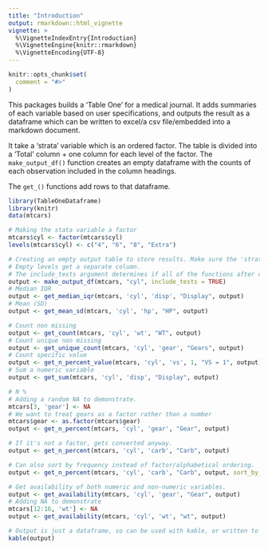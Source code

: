 ```yaml
---
title: "Introduction"
output: rmarkdown::html_vignette
vignette: >
  %\VignetteIndexEntry{Introduction}
  %\VignetteEngine{knitr::rmarkdown}
  %\VignetteEncoding{UTF-8}
---
```


```r
knitr::opts_chunk$set(
  comment = "#>"
)
```

This packages builds a 'Table One' for a medical journal. It adds summaries of each variable based on user specifications, and outputs the result as a dataframe which can be written to excel/a csv file/embedded into a markdown document. 

It take a 'strata' variable which is an ordered factor. The table is divided into a 'Total' column + one column for each level of the factor. 
The `make_output_df()` function creates an empty dataframe with the counts of each observation included in the column headings. 

The `get_()` functions add rows to that dataframe. 

```r
library(TableOneDataframe)
library(knitr)
data(mtcars)
```


```r
# Making the stata variable a factor
mtcars$cyl <- factor(mtcars$cyl)
levels(mtcars$cyl) <- c("4", "6", "8", "Extra")
```

```r
# Creating an empty output table to store results. Make sure the 'strata' variable is a factor.
# Empty levels get a separate column.
# The include_tests argument determines if all of the functions after do p-value testing.
output <- make_output_df(mtcars, "cyl", include_tests = TRUE)
# Median IQR
output <- get_median_iqr(mtcars, 'cyl', 'disp', "Display", output)
# Mean (SD)
output <- get_mean_sd(mtcars, 'cyl', 'hp', "HP", output)

# Count non missing
output <- get_count(mtcars, 'cyl', 'wt', "WT", output)
# Count unique non missing
output <- get_unique_count(mtcars, 'cyl', 'gear', "Gears", output)
# Count specific value
output <- get_n_percent_value(mtcars, 'cyl', 'vs', 1, "VS = 1", output)
# Sum a numeric variable
output <- get_sum(mtcars, 'cyl', 'disp', "Display", output)

# N %
# Adding a random NA to demonstrate. 
mtcars[3, 'gear'] <- NA
# We want to treat gears as a factor rather than a number
mtcars$gear <- as.factor(mtcars$gear)
output <- get_n_percent(mtcars, 'cyl', 'gear', "Gear", output)

# If it's not a factor, gets converted anyway.
output <- get_n_percent(mtcars, 'cyl', 'carb', "Carb", output)

# Can also sort by frequency instead of factor/alphabetical ordering.
output <- get_n_percent(mtcars, 'cyl', 'carb', "Carb", output, sort_by_freq = TRUE)

# Get availability of both numeric and non-numeric variables.
output <- get_availability(mtcars, 'cyl', 'gear', "Gear", output)
# Adding NA to demonstrate
mtcars[12:16, 'wt'] <- NA
output <- get_availability(mtcars, 'cyl', 'wt', "wt", output)

# Output is just a dataframe, so can be used with kable, or written to excel/csv.
kable(output)
```
